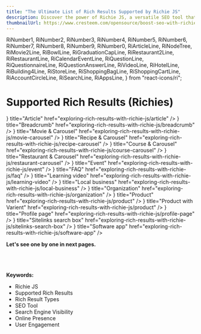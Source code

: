 ```yaml
---
title: "The Ultimate List of Rich Results Supported by Richie JS"
description: Discover the power of Richie JS, a versatile SEO tool that supports a wide range of rich results, including Article, Breadcrumb, Movie, Recipe, Course, Restaurant, Event, FAQ, Learning Video, Local Business, Organization, Product, and more. Learn how to simplify your SEO process and boost your online visibility with our innovative solution.
thumbnailUrl: https://www.cresteem.com/opensource/boost-seo-with-richie-js/thumbnail.webp
---
```


  RiNumber1,
  RiNumber2,
  RiNumber3,
  RiNumber4,
  RiNumber5,
  RiNumber6,
  RiNumber7,
  RiNumber8,
  RiNumber9,
  RiNumber0,
  RiArticleLine,
  RiNodeTree,
  RiMovie2Line,
  RiBowlLine,
  RiGraduationCapLine,
  RiRestaurant2Line,
  RiRestaurantLine,
  RiCalendarEventLine,
  RiQuestionLine,
  RiQuestionnaireLine,
  RiQuestionAnswerLine,
  RiVideoLine,
  RiHotelLine,
  RiBuilding4Line,
  RiStoreLine,
  RiShoppingBagLine,
  RiShoppingCartLine,
  RiAccountCircleLine,
  RiSearchLine,
  RiAppsLine,
} from "react-icons/ri";

# Supported Rich Results (Richies)

<Cards>
  <Cards.Card
    icon={<RiArticleLine />}
    title="Article"
    href="exploring-rich-results-with-richie-js/article"
  />
  <Cards.Card
    icon={<RiNodeTree />}
    title="Breadcrumb"
    href="exploring-rich-results-with-richie-js/breadcrumb"
  />
  <Cards.Card
    icon={<RiMovie2Line />}
    title="Movie & Carousel"
    href="exploring-rich-results-with-richie-js/movie-carousel"
  />
  <Cards.Card
    icon={<RiBowlLine />}
    title="Recipe & Carousel"
    href="exploring-rich-results-with-richie-js/recipe-carousel"
  />
  <Cards.Card
    icon={<RiGraduationCapLine />}
    title="Course & Carousel"
    href="exploring-rich-results-with-richie-js/course-carousel"
  />
  <Cards.Card
    icon={<RiRestaurantLine />}
    title="Restaurant & Carousel"
    href="exploring-rich-results-with-richie-js/restaurant-carousel"
  />
  <Cards.Card
    icon={<RiCalendarEventLine />}
    title="Event"
    href="exploring-rich-results-with-richie-js/event"
  />
  <Cards.Card
    icon={<RiQuestionAnswerLine />}
    title="FAQ"
    href="exploring-rich-results-with-richie-js/faq"
  />
  <Cards.Card
    icon={<RiVideoLine />}
    title="Learning video"
    href="exploring-rich-results-with-richie-js/learning-video"
  />
  <Cards.Card
    icon={<RiStoreLine />}
    title="Local business"
    href="exploring-rich-results-with-richie-js/local-business"
  />
  <Cards.Card
    icon={<RiHotelLine />}
    title="Organization"
    href="exploring-rich-results-with-richie-js/organization"
  />
  <Cards.Card
    icon={<RiShoppingBagLine />}
    title="Product"
    href="exploring-rich-results-with-richie-js/product"
  />
  <Cards.Card
    icon={<RiShoppingCartLine />}
    title="Product with Varient"
    href="exploring-rich-results-with-richie-js/product"
  />
  <Cards.Card
    icon={<RiAccountCircleLine />}
    title="Profile page"
    href="exploring-rich-results-with-richie-js/profile-page"
  />
  <Cards.Card
    icon={<RiSearchLine />}
    title="Sitelinks search box"
    href="exploring-rich-results-with-richie-js/sitelinks-search-box"
  />
  <Cards.Card
    icon={<RiAppsLine />}
    title="Software app"
    href="exploring-rich-results-with-richie-js/software-app"
  />
</Cards>

**Let's see one by one in next pages.**


<br />
<br />
<br />
<strong>Keywords:</strong>
<ul className={style.keywords}>
  <li>Richie JS</li>
  <li>Supported Rich Results</li>
  <li>Rich Result Types</li>
  <li>SEO Tool</li>
  <li>Search Engine Visibility</li>
  <li>Online Presence</li>
  <li>User Engagement</li>
</ul>
